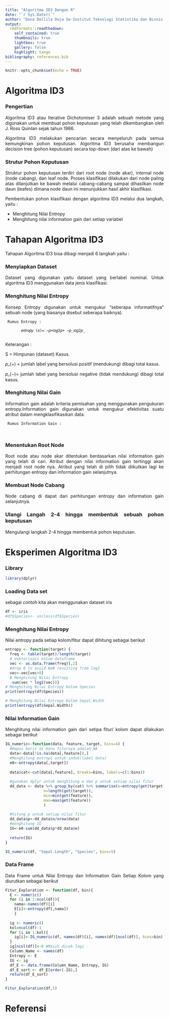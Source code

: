 ```yaml
---
title: "Algoritma ID3 Dengan R"
date: "`r Sys.Date()`"
author: "Dona Dellila Doja Se-Institut Teknologi Statistika dan Bisnis Muhammadiyah"
output:
  rmdformats::readthedown:
    self_contained: true
    thumbnails: true
    lightbox: true
    gallery: false
    highlight: tango
bibliography: references.bib
---
```


```{=html}
<style>
body{
text-align: justify}
</style>
```
```r
knitr::opts_chunk$set(echo = TRUE)
```

# Algoritma ID3

### Pengertian

Algoritma ID3 atau Iterative Dichotomiser 3 adalah sebuah metode yang digunakan untuk membuat pohon keputusan yang telah dikembangkan oleh J. Ross Quinlan sejak tahun 1986.

Algoritma ID3 melakukan pencarian secara menyeluruh pada semua kemungkinan pohon keputusan. Algoritma ID3 berusaha membangun decision tree (pohon keputusan) secara top-down (dari atas ke bawah)

### Strutur Pohon Keputusan

Struktur pohon keputusan terdiri dari root node (node akar), internal node (node cabang), dan leaf node. Proses klasifikasi dilakukan dari node paling atas dilanjutkan ke bawah melalui cabang-cabang sampai dihasilkan node daun (leafes) dimana node daun ini menunjukkan hasil akhir klasifikasi.

Pembentukan pohon klasifikasi dengan algoritma ID3 melalui dua langkah, yaitu :

  - Menghitung Nilai Entropy
  - Menghitung nilai information gain dari setiap variabel
     
# Tahapan Algoritma ID3
Tahapan Algoritma ID3 bisa dibagi menjadi 6 langkah yaitu :

### Menyiapkan Dataset 
     
  Dataset yang digunakan yaitu dataset yang berlabel nominal. Untuk algoritma ID3 menggunakan data jenis klasifikasi.   
     
     
### Menghitung Nilai Entropy
    
  Konsep Entropy digunakan untuk mengukur “seberapa informatifnya” sebuah node (yang biasanya disebut seberapa baiknya).
     
     Rumus Entropy :
     
           𝑒𝑛𝑡𝑟𝑜𝑝𝑦 (𝑠)= −𝑝+𝑙𝑜𝑔2𝑝+ −𝑝_𝑙𝑜𝑔2𝑝_
     
   Keterangan :
     
   S = Himpunan (dataset) Kasus.
  
  𝑝_(+) = jumlah label yang bersolusi positif (mendukung)
  dibagi total kasus. 
  
  𝑝_(−)= jumlah label yang bersolusi negative (tidak mendukung)
  dibagi total kasus.


### Menghitung Nilai Gain

  Information gain adalah kriteria pemisahan yang menggunakan pengukuran entropy.Information gain digunakan untuk mengukur efektivitas suatu atribut dalam mengklasifikasikan data.
     
     Rumus Information Gain :
     
     

### Menentukan Root Node
  
  Root node atau node akar ditentukan berdasarkan nilai information gain yang telah di cari. Atribut dengan nilai information gain tertinggi akan menjadi root node nya. Atribut yang telah di pilih tidak diikutkan lagi ke perhitungan entropy dan information gain selanjutnya. 


### Membuat Node Cabang
  
  Node cabang di dapat dari perhitungan entropy dan information gain selanjutnya.


### Ulangi Langah 2-4 hingga membentuk sebuah pohon keputusan
  
  Mengulangi langkah 2-4 hingga membentuk pohon keputusan.

#  Eksperimen Algoritma ID3
### Library
```r
library(dplyr)

```

### Loading Data set

sebagai contoh kita akan menggunakan dataset iris 

```r
df <- iris
#df$Species<- unclass(df$Species)
```

### Menghitung Nilai Entropy 

Nilai entropy pada setiap kolom/fitur dapat dihitung sebagai berikut

```r
entropy <- function(target) {
  freq <- table(target)/length(target)
  # Vektorisasi kolom dataframe
  vec <- as.data.frame(freq)[,2]
  #drop 0 to avoid NaN resulting from log2
  vec<-vec[vec>0]
  # Menghitung Nilai Entropy
  -sum(vec * log2(vec))}
# Menghitung Nilai Entropy Kolom Species
print(entropy(df$Species))
```
```r
# Menghitung Nilai Entropy Kolom Sepal.Width
print(entropy(df$Sepal.Width))
```

### Nilai Information Gain

Menghitung nilai information gain dari setipa fitur/ kolom dapat dilakukan sebagai berikut 

```r
IG_numeric<-function(data, feature, target, bins=4) {
  #Hapus baris di mana fiturnya adalah NA
  data<-data[!is.na(data[,feature]),]
  #Menghitung entropi untuk induk(label data)
  e0<-entropy(data[,target])
  
  data$cat<-cut(data[,feature], breaks=bins, labels=c(1:bins))
  
  #gunakan dplyr untuk menghitung e dan p untuk setiap nilai fitur
  dd_data <- data %>% group_by(cat) %>% summarise(e=entropy(get(target)), 
                 n=length(get(target)),
                 min=min(get(feature)),
                 max=max(get(feature))
                 )
  
  #hitung p untuk setiap nilai fitur
  dd_data$p<-dd_data$n/nrow(data)
  #menghitung IG
  IG<-e0-sum(dd_data$p*dd_data$e)
  
  return(IG)
}

IG_numeric(df, "Sepal.Length", "Species", bins=5)
```

### Data Frame

Data Frame untuk Nilai Entropy dan Information Gain Setiap Kolom yang diurutkan sebagai berikut

```r
Fitur_Exploration <- function(df, bin){
  E <- numeric()
  for (i in 1:ncol(df)){
    nama<-names(df)[i]
    E[i]<-entropy(df[,nama])
    }
  
  ig <- numeric()
  kol=ncol(df)-1
  for (i in 1:kol){
    ig[i]<-IG_numeric(df, names(df)[i], names(df)[ncol(df)], bins=bin)
  }
  ig[ncol(df)]<-0 #Masih dicek lagi
  Column_Name <- names(df)
  Entropy <- E
  IG <- ig
  df_E <- data.frame(Column_Name, Entropy, IG)
  df_E_sort <- df_E[order(-IG),]
  return(df_E_sort)
} 

Fitur_Exploration(df,5)
```

# Referensi



